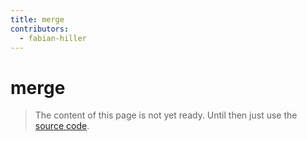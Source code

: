 ```yaml
---
title: merge
contributors:
  - fabian-hiller
---
```


# merge

> The content of this page is not yet ready. Until then just use the [source code](https://github.com/fabian-hiller/valibot/blob/main/library/src/methods/merge/merge.ts).
